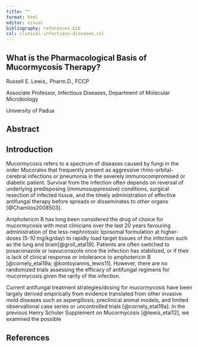 ```yaml
---
title: ""
format: html
editor: visual
bibliography: references.bib
csl: clinical-infectious-diseases.csl
---
```


## What is the Pharmacological Basis of Mucormycosis Therapy?

Russell E. Lewis,. Pharm.D., FCCP

Associate Professor, Infectious Diseases, Department of Molecular Microbiology

University of Padua

## Abstract

## Introduction

Mucormycosis refers to a spectrum of diseases caused by fungi in the order Mucorales that frequently present as aggressive rhino-orbital- cerebral infections or pneumonia in the severely immunocompromised or diabetic patient. Survival from the infection often depends on reversal of underlying predisposing (immunosuppressive) conditions, surgical resection of infected tissue, and the timely administration of effective antifungal therapy before spreads or disseminates to other organs [@Chamilos2008503].

Amphotericin B has long been considered the drug of choice for mucormycosis with most clinicians over the last 20 years favouring administration of the less-nephrotoxic liposomal formulation at higher-doses (5-10 mg/kg/day) to rapidly load target tissues of the infection such as the lung and brain[@groll_etal19]. Patients are often switched to posaconazole or isavuconazole once the infection has stabilized, or if their is lack of clinical response or intolerance to amphotericin B [@cornely_etal19a; @kontoyiannis_lewis11]. However, there are no randomized trials assessing the efficacy of antifungal regimens for mucormycosis given the rarity of the infection.

Current antifungal treatment strategies/dosing for mucormycosis have been largely derived empirically from evidence translated from other invasive mold diseases such as aspergillosis, preclinical animal models, and limited observational case series or uncontrolled trials [@cornely_etal19a]. In the previous Henry Schuler Supplement on Mucormycosis [@lewis_etal12], we examined the possible

## References

